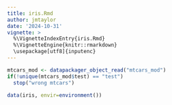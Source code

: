 ```yaml
---
title: iris.Rmd
author: jmtaylor
date: '2024-10-31'
vignette: >
  %\VignetteIndexEntry{iris.Rmd}
  %\VignetteEngine{knitr::rmarkdown}
  \usepackage[utf8]{inputenc}
---
```


```r
mtcars_mod <- datapackager_object_read("mtcars_mod")
if(!unique(mtcars_mod$test) == "test")
  stop("wrong mtcars")

data(iris, envir=environment())
```


